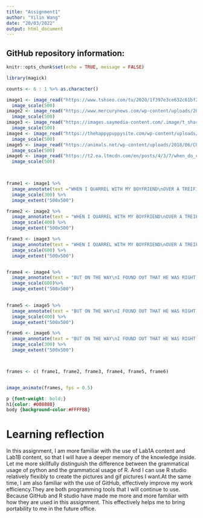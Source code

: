 ---
title: "Assignment1"
author: "Yilin Wang"
date: "20/03/2022"
output: html_document
---
## GitHub repository information:

```{r setup, include=FALSE}
knitr::opts_chunk$set(echo = TRUE, message = FALSE)
```
```{r}
library(magick)
```
```{r}

counts <- 6 : 1 %>% as.character()

image1 <- image_read("https://www.tshseo.com/tu/2020/1f397e3ce632c61bf2e11e314c018b0a.jpg") %>%
  image_scale(500)
image2 <- image_read("https://www.mercurynews.com/wp-content/uploads/2020/12/SJM-L-WEDJOAN-12-02-01_79154951.jpg") %>%
  image_scale(500)
image3 <- image_read("https://images.saymedia-content.com/.image/t_share/MTc0OTY4NTc1MDA0NTE3ODI4/a-chihuahua-temperament-the-good-the-bad-and-the-ugly.jpg") %>%
  image_scale(500)
image4 <- image_read("https://thehappypuppysite.com/wp-content/uploads/2018/03/teacup-chihuahua-header-SH.jpg") %>%
  image_scale(500)
image5 <- image_read("https://animals.net/wp-content/uploads/2018/06/Chihuahua-9_long-haired-650x425.jpg") %>%
  image_scale(500)
image6 <- image_read("https://t2.ea.ltmcdn.com/en/posts/4/3/7/when_do_chihuahuas_stop_growing_1734_orig.jpg") %>%
  image_scale(500)

  

frame1 <- image1 %>%
  image_annotate(text ="WHEN I QUARREL WITH MY BOYFRIEND\nOVER A TREIFILE." , size = 20, color = "#880000",gravity = "center") %>%
  image_scale(300) %>%
  image_extent("500x500")

frame2 <- image2 %>%
  image_annotate(text = "WHEN I QUARREL WITH MY BOYFRIEND\nOVER A TREIFILE.", size = 20, color = "#880000",gravity = "center") %>%
  image_scale(400) %>%
  image_extent("500x500")

frame3 <- image3 %>%
  image_annotate(text = "WHEN I QUARREL WITH MY BOYFRIEND\nOVER A TREIFILE.", size = 20,color = "#880000", gravity = "center") %>%
  image_scale(600) %>%
  image_extent("500x500")


frame4 <- image4 %>%
  image_annotate(text = "BUT ON THE WAY\nI FOUND OUT THAT HE WAS RIGHT.", size = 20, color = "#008888",gravity = "center") %>%
  image_scale(600)%>%
  image_extent("500x500")
  

frame5 <- image5 %>%
  image_annotate(text = "BUT ON THE WAY\nI FOUND OUT THAT HE WAS RIGHT.", size = 20, color = "#008888",gravity = "center") %>%
  image_scale(400) %>%
  image_extent("500x500")

frame6 <- image6 %>%
  image_annotate(text = "BUT ON THE WAY\nI FOUND OUT THAT HE WAS RIGHT.", size = 20, color = "#008888",gravity = "center") %>%
  image_scale(300) %>%
  image_extent("500x500")



frames <- c( frame1, frame2, frame3, frame4, frame5, frame6)


image_animate(frames, fps = 0.5)
```
```{css}
p {font-weight: bold;}
h1{color: #008888}
body {background-color:#FFFFBB}
```
# Learning reflection
<p>In this assignment, I am more familiar with the use of Lab1A content and Lab1B content, so that I will have a deeper memory of the knowledge inside. Let me more skillfully distinguish the difference between the grammatical usage of python and the grammatical usage of R. And I can use R studio relatively flexibly to create the pictures and gif pictures I want.At the same time, I am also familiar with the use of GitHub, effectively improve my work efficiency.They are both programming tools that I will continue to use. Because GitHub and R studio have made me more and more familiar with how they are used in this assignment. This effectively helps me to bring portability to me in the future office.</p>